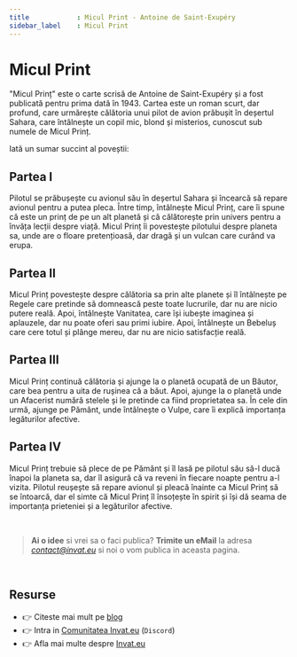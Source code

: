 ```yaml
---
title            : Micul Print - Antoine de Saint-Exupéry
sidebar_label    : Micul Print
---
```


# Micul Print

"Micul Prinț" este o carte scrisă de Antoine de Saint-Exupéry și a fost publicată pentru prima dată în 1943. 
Cartea este un roman scurt, dar profund, care urmărește călătoria unui pilot de avion prăbușit în deșertul Sahara, care întâlnește un copil mic, blond și misterios, cunoscut sub numele de Micul Prinț.

Iată un sumar succint al poveștii:

## Partea I

Pilotul se prăbușește cu avionul său în deșertul Sahara și încearcă să repare avionul pentru a putea pleca. 
Între timp, întâlnește Micul Prinț, care îi spune că este un prinț de pe un alt planetă și că călătorește prin univers pentru a învăța lecții despre viață. 
Micul Prinț îi povestește pilotului despre planeta sa, unde are o floare pretențioasă, dar dragă și un vulcan care curând va erupa.

## Partea II

Micul Prinț povestește despre călătoria sa prin alte planete și îl întâlnește pe Regele care pretinde să domnească peste toate lucrurile, dar nu are nicio putere reală. 
Apoi, întâlnește Vanitatea, care își iubește imaginea și aplauzele, dar nu poate oferi sau primi iubire. Apoi, întâlnește un Bebeluș care cere totul și plânge mereu, dar nu are nicio satisfacție reală.

## Partea III

Micul Prinț continuă călătoria și ajunge la o planetă ocupată de un Băutor, care bea pentru a uita de rușinea că a băut. 
Apoi, ajunge la o planetă unde un Afacerist numără stelele și le pretinde ca fiind proprietatea sa. 
În cele din urmă, ajunge pe Pământ, unde întâlnește o Vulpe, care îi explică importanța legăturilor afective.

## Partea IV

Micul Prinț trebuie să plece de pe Pământ și îl lasă pe pilotul său să-l ducă înapoi la planeta sa, dar îl asigură că va reveni în fiecare noapte pentru a-l vizita. 
Pilotul reușește să repare avionul și pleacă înainte ca Micul Prinț să se întoarcă, dar el simte că Micul Prinț îl însoțește în spirit și își dă seama de importanța prieteniei și a legăturilor afective.

<br />

> **Ai o idee** si vrei sa o faci publica? **Trimite un eMail** la adresa *contact@invat.eu* si noi o vom publica in aceasta pagina.

<br />

## Resurse

- 👉 Citeste mai mult pe [blog](https://www.blog.invat.eu/)
- 👉 Intra in [Comunitatea Invat.eu](https://discord.gg/3qmQKAHKS2) (`Discord`)  
- 👉 Afla mai multe despre [Invat.eu](/intro) 

